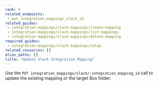 ```yaml
---
rank: 5
related_endpoints:
 - put_integration_mappings_slack_id
related_guides: 
 - integration-mappings/slack-mappings/create-mapping
 - integration-mappings/slack-mappings/list-mappings
 - integration-mappings/slack-mappings/delete-mapping
required_guides:
 - integration-mappings/slack-mappings/setup
related_resources: []
alias_paths: []
title: "Update Slack Integration Mapping"
---
```

Use the `PUT integration_mappings/slack/:integration_mapping_id`
call to update the existing mapping or the target Box folder.

<Samples id='put_integration_mappings_slack_id' />